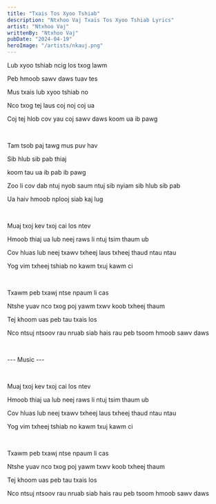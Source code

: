 ```yaml
---
title: "Txais Tos Xyoo Tshiab"
description: "Ntxhoo Vaj Txais Tos Xyoo Tshiab Lyrics"
artist: "Ntxhoo Vaj"
writtenBy: "Ntxhoo Vaj"
pubDate: "2024-04-19"
heroImage: "/artists/nkauj.png"
---
```


Lub xyoo tshiab ncig los txog lawm

Peb hmoob sawv daws tuav tes

Mus txais lub xyoo tshiab no

Nco txog tej laus coj noj coj ua

Coj tej hlob cov yau coj sawv daws koom ua ib pawg

<br />

Tam tsob paj tawg mus puv hav

Sib hlub sib pab thiaj

koom tau ua ib pab ib pawg

Zoo li cov dab ntuj nyob saum ntuj sib nyiam sib hlub sib pab

Ua haiv hmoob nplooj siab kaj lug

<br />

Muaj txoj kev txoj cai los ntev

Hmoob thiaj ua lub neej raws li ntuj tsim thaum ub

Cov hluas lub neej txawv txheej laus txheej thaud ntau ntau

Yog vim txheej tshiab no kawm txuj kawm ci

<br />

Txawm peb txawj ntse npaum li cas

Ntshe yuav nco txog poj yawm txwv koob txheej thaum

Tej khoom uas peb tau txais los

Nco ntsuj ntsoov rau nruab siab hais rau peb tsoom hmoob sawv daws

<br />

--- Music ---

<br />

Muaj txoj kev txoj cai los ntev

Hmoob thiaj ua lub neej raws li ntuj tsim thaum ub

Cov hluas lub neej txawv txheej laus txheej thaud ntau ntau

Yog vim txheej tshiab no kawm txuj kawm ci

<br />

Txawm peb txawj ntse npaum li cas

Ntshe yuav nco txog poj yawm txwv koob txheej thaum

Tej khoom uas peb tau txais los

Nco ntsuj ntsoov rau nruab siab hais rau peb tsoom hmoob sawv daws
